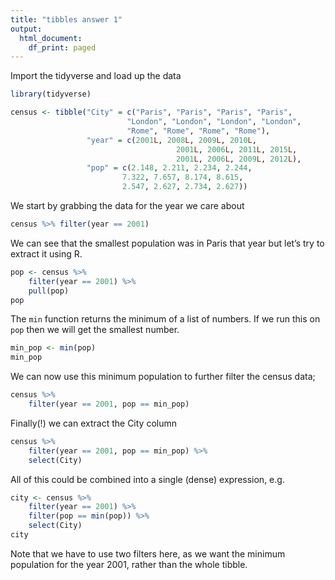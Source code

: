 ```yaml
---
title: "tibbles answer 1"
output:
  html_document:
    df_print: paged
---
```


Import the tidyverse and load up the data

```r
library(tidyverse)

census <- tibble("City" = c("Paris", "Paris", "Paris", "Paris",
                          "London", "London", "London", "London",
                          "Rome", "Rome", "Rome", "Rome"),
                 "year" = c(2001L, 2008L, 2009L, 2010L,
                                     2001L, 2006L, 2011L, 2015L,
                                     2001L, 2006L, 2009L, 2012L),
                 "pop" = c(2.148, 2.211, 2.234, 2.244,
                         7.322, 7.657, 8.174, 8.615,
                         2.547, 2.627, 2.734, 2.627))
```

We start by grabbing the data for the year we care about

```r
census %>% filter(year == 2001)
```

We can see that the smallest population was in Paris that year but 
let's try to extract it using R.

```r
pop <- census %>%
    filter(year == 2001) %>%
    pull(pop)
pop
```

The `min` function returns the minimum of a list of numbers. If we run
this on `pop` then we will get the smallest number.

```r
min_pop <- min(pop)
min_pop
```
We can now use this minimum population to further filter the census data;

```r
census %>%
    filter(year == 2001, pop == min_pop)
```

Finally(!) we can extract the City column

```r
census %>%
    filter(year == 2001, pop == min_pop) %>%
    select(City)
```
 
All of this could be combined into a single (dense) expression, e.g.

```r
city <- census %>%
    filter(year == 2001) %>%
    filter(pop == min(pop)) %>%
    select(City)
city
```

Note that we have to use two filters here, as we want the minimum population
for the year 2001, rather than the whole tibble.
 
 